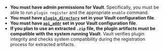 - **You must have admin permissions for Vault**. Specifically, you must be able
  to run `plugin register` and the appropriate `enable` command.
- **You must have
  [`plugin_directory`](/vault/docs/configuration#plugin_directory) set in your
  Vault configuration file**.
- **You must have [`api_addr`](/vault/docs/configuration#api_addr) set in your
  Vault configuration file**.
- **If you plan to use an extracted `.zip` file, the plugin artifacts must be compatible
  with the system running Vault**. Vault verifies plugin integrity and checks
  system compatibility during the registration process for extracted artifacts.